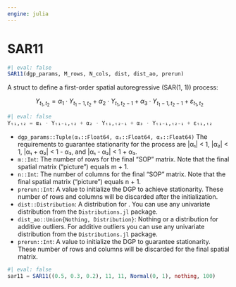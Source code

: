 ```yaml
---
engine: julia
---
```


# SAR11 {#sec-doc}
    

::: {.callout-note appearance="simple" title="docblock" collapse=false}    


```julia
#| eval: false
SAR11(dgp_params, M_rows, N_cols, dist, dist_ao, prerun)

```

A struct to define a first-order spatial autoregressive (SAR(1, 1)) process:
 
$\qquad \qquad Y_{t_1, t_2}=\alpha_1 \cdot Y_{t_1-1, t_2}+\alpha_2 \cdot Y_{t_1, t_2-1}+\alpha_3 \cdot Y_{t_1-1, t_2-1}+\varepsilon_{t_1, t_2}$  
 

```julia
#| eval: false
Yₜ₁,ₜ₂ = α₁ ⋅ Yₜ₁₋₁,ₜ₂ + α₂ ⋅ Yₜ₁,ₜ₂₋₁ + α₃ ⋅ Yₜ₁₋₁,ₜ₂₋₁ + εₜ₁,ₜ₂

```

  * `dgp_params::Tuple(α₁::Float64, α₂::Float64, α₃::Float64)` The requirements to guarantee stationarity for the process are |α₁| < 1, |α₂| < 1, |α₁ + α₂| < 1 - α₃, and |α₁ - α₂| < 1 + α₃.
  * `m::Int`: The number of rows for the final "SOP" matrix. Note that the final spatial matrix ("picture") equals m + 1.
  * `n::Int`: The number of columns for the final "SOP" matrix. Note that the final spatial matrix ("picture") equals n + 1.
  * `prerun::Int`: A value to initialize the DGP to achieve stationarity. These number of rows and columns will be discarded after the initialization.
  * `dist::Distribution`: A distribution for \varepsilon*{t*1, t_2}. You can use any univariate distribution from the `Distributions.jl` package.
  * `dist_ao::Union{Nothing, Distribution}`: Nothing or a distribution for additive outliers. For additive outliers you can use any univariate distribution from the `Distributions.jl` package.
  * `prerun::Int`: A value to initialize the DGP to guarantee stationarity. These number of rows and columns will be discarded for the final spatial matrix.

```julia
#| eval: false
sar11 = SAR11((0.5, 0.3, 0.2), 11, 11, Normal(0, 1), nothing, 100)

```



:::
    

